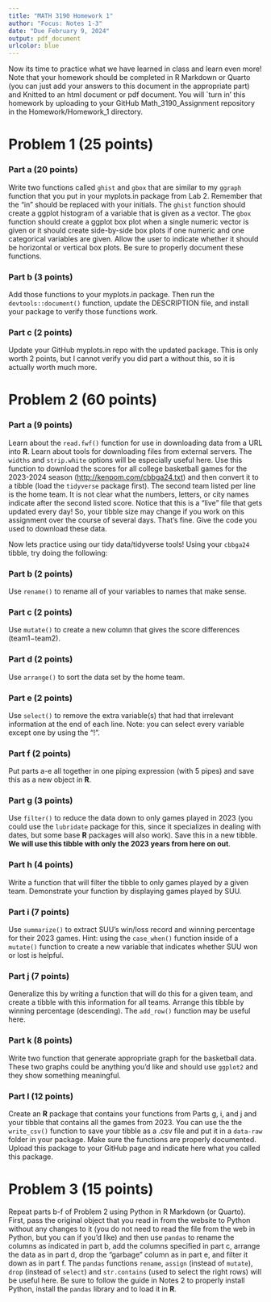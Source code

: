 ```yaml
---
title: "MATH 3190 Homework 1"
author: "Focus: Notes 1-3"
date: "Due February 9, 2024"
output: pdf_document
urlcolor: blue
---
```


Now its time to practice what we have learned in class and learn even more! Note that your homework should be completed in R Markdown or Quarto (you can just add your answers to this document in the appropriate part) and Knitted to an html document or pdf document. You will `turn in' this homework by uploading to your GitHub Math_3190_Assignment repository in the Homework/Homework_1 directory.


# Problem 1 (25 points)

### Part a (20 points)
Write two functions called `ghist` and `gbox` that are similar to my `ggraph` function that you put in your myplots.in package from Lab 2. Remember that the "in" should be replaced with your initials. The `ghist` function should create a ggplot histogram of a variable that is given as a vector. The `gbox` function should create a ggplot box plot when a single numeric vector is given or it should create side-by-side box plots if one numeric and one categorical variables are given. Allow the user to indicate whether it should be horizontal or vertical box plots. Be sure to properly document these functions. 

### Part b (3 points)
Add those functions to your myplots.in package. Then run the `devtools::document()` function, update the DESCRIPTION file, and install your package to verify those functions work. 

### Part c (2 points)
Update your GitHub myplots.in repo with the updated package. This is only worth 2 points, but I cannot verify you did part a without this, so it is actually worth much more. 


# Problem 2 (60 points)

### Part a (9 points)
Learn about the `read.fwf()` function for use in downloading data from a URL into **R**. Learn about tools for downloading files from external servers. The `widths` and `strip.white` options will be especially useful here. Use this function to download the scores for all college basketball games for the 2023-2024 season (<http://kenpom.com/cbbga24.txt>) and then convert it to a tibble (load the `tidyverse` package first). The second team listed per line is the home team. It is not clear what the numbers, letters, or city names indicate after the second listed score. Notice that this is a "live" file that gets updated every day! So, your tibble size may change if you work on this assignment over the course of several days. That's fine. Give the code you used to download these data.

Now lets practice using our tidy data/tidyverse tools! Using your `cbbga24` tibble, try doing the following:

### Part b (2 points)
Use `rename()` to rename all of your variables to names that make sense. 

### Part c (2 points)
Use `mutate()` to create a new column that gives the score differences (team1$-$team2).

### Part d (2 points)
Use `arrange()` to sort the data set by the home team.

### Part e (2 points)
Use `select()` to remove the extra variable(s) that had that irrelevant information at the end of each line. Note: you can select every variable except one by using the "!". 

### Part f (2 points)
Put parts a-e all together in one piping expression (with 5 pipes) and save this as a new object in **R**.

### Part g (3 points)
Use `filter()` to reduce the data down to only games played in 2023 (you could use the `lubridate` package for this, since it specializes in dealing with dates, but some base **R** packages will also work). Save this in a new tibble. **We will use this tibble with only the 2023 years from here on out**. 

### Part h (4 points)
Write a function that will filter the tibble to only games played by a given team. Demonstrate your function by displaying games played by SUU. 

### Part i (7 points)
Use `summarize()` to extract SUU's win/loss record and winning percentage for their 2023 games. Hint: using the `case_when()` function inside of a `mutate()` function to create a new variable that indicates whether SUU won or lost is helpful. 

### Part j (7 points)
Generalize this by writing a function that will do this for a given team, and create a tibble with this information for all teams. Arrange this tibble by winning percentage (descending). The `add_row()` function may be useful here.

### Part k (8 points)
Write two function that generate appropriate graph for the basketball data. These two graphs could be anything you'd like and should use `ggplot2` and they show something meaningful. 

### Part l (12 points)
Create an **R** package that contains your functions from Parts g, i, and j and your tibble that contains all the games from 2023. You can use the the `write_csv()` function to save your tibble as a .csv file and put it in a `data-raw` folder in your package. Make sure the functions are properly documented. Upload this package to your GitHub page and indicate here what you called this package.


# Problem 3 (15 points)
Repeat parts b-f of Problem 2 using Python in R Markdown (or Quarto). First, pass the original object that you read in from the website to Python without any changes to it (you do not need to read the file from the web in Python, but you can if you'd like) and then use `pandas` to rename the columns as indicated in part b, add the columns specified in part c, arrange the data as in part d, drop the "garbage" column as in part e, and filter it down as in part f. The `pandas` functions `rename`, `assign` (instead of `mutate`), `drop` (instead of `select`) and `str.contains` (used to select the right rows) will be useful here. Be sure to follow the guide in Notes 2 to properly install Python, install the `pandas` library and to load it in **R**.
